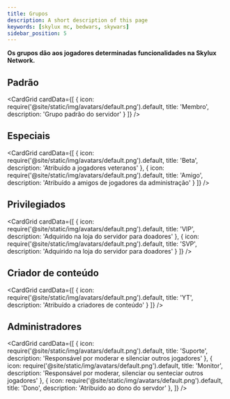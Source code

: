 ```yaml
---
title: Grupos
description: A short description of this page
keywords: [skylux mc, bedwars, skywars]
sidebar_position: 5
---
```



**Os grupos dão aos jogadores determinadas funcionalidades na Skylux Network.**

## Padrão

<CardGrid
  cardData={[
    {
      icon: require('@site/static/img/avatars/default.png').default,
      title: 'Membro',
      description: 'Grupo padrão do servidor'
    }
  ]}
/>

## Especiais

<CardGrid
  cardData={[
    {
      icon: require('@site/static/img/avatars/default.png').default,
      title: 'Beta',
      description: 'Atribuído a jogadores veteranos'
    },
    {
      icon: require('@site/static/img/avatars/default.png').default,
      title: 'Amigo',
      description: 'Atribuído a amigos de jogadores da administração'
    }
  ]}
/>

## Privilegiados

<CardGrid
  cardData={[
    {
      icon: require('@site/static/img/avatars/default.png').default,
      title: 'VIP',
      description: 'Adquirido na loja do servidor para doadores'
    },
    {
      icon: require('@site/static/img/avatars/default.png').default,
      title: 'SVP',
      description: 'Adquirido na loja do servidor para doadores'
    }
  ]}
/>

## Criador de conteúdo

<CardGrid
  cardData={[
    {
      icon: require('@site/static/img/avatars/default.png').default,
      title: 'YT',
      description: 'Atribuído a criadores de conteúdo'
    }
  ]}
/>

## Administradores

<CardGrid
  cardData={[
    {
      icon: require('@site/static/img/avatars/default.png').default,
      title: 'Suporte',
      description: 'Responsável por moderar e silenciar outros jogadores'
    },
    {
      icon: require('@site/static/img/avatars/default.png').default,
      title: 'Monitor',
      description: 'Responsável por moderar, silenciar ou senteciar outros jogadores'
    },
    {
      icon: require('@site/static/img/avatars/default.png').default,
      title: 'Dono',
      description: 'Atribuído ao dono do servdor'
    },
  ]}
/>
